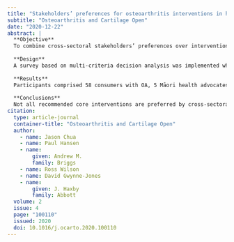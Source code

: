 ```yaml
---
title: "Stakeholders’ preferences for osteoarthritis interventions in health services: A cross-sectional study using multi-criteria decision analysis"
subtitle: "Osteoarthritis and Cartilage Open"
date: "2020-12-22"
abstract: |
  **Objective**
  To combine cross-sectoral stakeholders’ preferences over interventions for knee osteoarthritis (OA) with guideline recommendations and evidence about interventions, and to investigate if these preferences differ by stakeholder group.
  
  **Design**
  A survey based on multi-criteria decision analysis was implemented whereby the stakeholders revealed the relative importance, represented as weights, of eight criteria for choosing or recommending knee OA interventions. Using data from an OA clinical guideline, 15 recommended interventions were rated on the criteria and ranked by their total scores, calculated by summing the corresponding weights. Associations between the weights and stakeholder groups were explored using regression analysis.
  
  **Results**
  Participants comprised 58 consumers with OA, 5 Māori health advocates, 79 healthcare providers, 24 policy-informants and 12 OA-researchers (N = 178; 63% female, [mean age±SD] 54 ± 13 years). Mean weights on the eight criteria, in decreasing order of importance, are: recommendation: 19.0%; quality of evidence: 17.7%; effectiveness: 15.0%; duration of effect: 13.2%; risk of serious harm: 12.8%; risk of mild/moderate side-effects: 9.4%; cost: 6.6%; and accessibility: 6.3%. For first-, second- and third-line OA interventions respectively, all land-based exercise (total score = 71.7%), NSAIDs (topical) (74.2%) and total joint replacement (74.3%) were ranked first. At all care phases, the recommended core interventions of weight management and self-management education ranked between 11th and 15th (48.0%–56.0%). Regression analysis identified only small differences in weights (≤5.7%; p < 0.01) between stakeholder groups.
  
  **Conclusions**
  Not all recommended core interventions are preferred by cross-sectoral stakeholders, which may represent a barrier to their uptake. Stakeholders’ preferences do not appreciably differ by stakeholder group.
citation: 
  type: article-journal
  container-title: "Osteoarthritis and Cartilage Open"
  author:
    - name: Jason Chua
    - name: Paul Hansen
    - name:
        given: Andrew M.
        family: Briggs
    - name: Ross Wilson
    - name: David Gwynne-Jones
    - name:
        given: J. Haxby
        family: Abbott
  volume: 2
  issue: 4
  page: "100110"
  issued: 2020
  doi: 10.1016/j.ocarto.2020.100110
---
```

